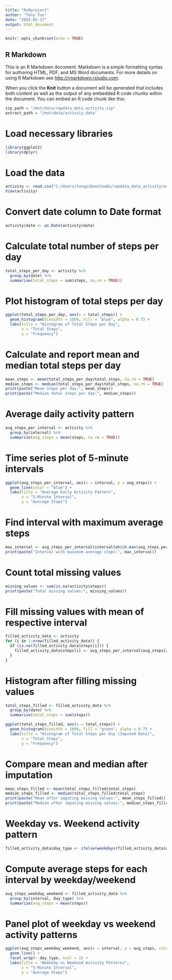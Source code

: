 ---
title: "RcRproject"
author: "Tony Yun"
date: "2025-02-17"
output: html_document
---

```{r setup, include=FALSE}
knitr::opts_chunk$set(echo = TRUE)
```

## R Markdown

This is an R Markdown document. Markdown is a simple formatting syntax for authoring HTML, PDF, and MS Word documents. For more details on using R Markdown see <http://rmarkdown.rstudio.com>.

When you click the **Knit** button a document will be generated that includes both content as well as the output of any embedded R code chunks within the document. You can embed an R code chunk like this:

```{r}
zip_path = "/mnt/data/repdata_data_activity.zip"
extract_path = "/mnt/data/activity_data"
```
# Load necessary libraries
``` {r}

library(ggplot2)
library(dplyr)
```
# Load the data
``` {r}

activity <- read.csv("C:/Users/tonyp/Downloads/repdata_data_activity/activity.csv")
View(activity)
```
# Convert date column to Date format
``` {r}

activity$date <- as.Date(activity$date)
```
# Calculate total number of steps per day
``` {r}

total_steps_per_day <- activity %>%
  group_by(date) %>%
  summarise(total_steps = sum(steps, na.rm = TRUE))
```
# Plot histogram of total steps per day
```{r}
ggplot(total_steps_per_day, aes(x = total_steps)) +
  geom_histogram(binwidth = 1000, fill = "blue", alpha = 0.7) +
  labs(title = "Histogram of Total Steps per Day",
       x = "Total Steps",
       y = "Frequency")
```
# Calculate and report mean and median total steps per day
``` {r}
mean_steps <- mean(total_steps_per_day$total_steps, na.rm = TRUE)
median_steps <- median(total_steps_per_day$total_steps, na.rm = TRUE)
print(paste("Mean steps per day:", mean_steps))
print(paste("Median total steps per day:", median_steps))
```
# Average daily activity pattern
``` {r}
avg_steps_per_interval <- activity %>%
  group_by(interval) %>%
  summarise(avg_steps = mean(steps, na.rm = TRUE))
```

# Time series plot of 5-minute intervals
``` {r}
ggplot(avg_steps_per_interval, aes(x = interval, y = avg_steps)) +
  geom_line(color = "blue") +
  labs(title = "Average Daily Activity Pattern",
       x = "5-Minute Interval",
       y = "Average Steps")
```

# Find interval with maximum average steps
``` {r}
max_interval <- avg_steps_per_interval$interval[which.max(avg_steps_per_interval$avg_steps)]
print(paste("Interval with maximum average steps:", max_interval))
```

# Count total missing values
``` {r}

missing_values <- sum(is.na(activity$steps))
print(paste("Total missing values:", missing_values))
```

# Fill missing values with mean of respective interval
``` {r}
filled_activity_data <- activity
for (i in 1:nrow(filled_activity_data)) {
  if (is.na(filled_activity_data$steps[i])) {
    filled_activity_data$steps[i] <- avg_steps_per_interval$avg_steps[avg_steps_per_interval$interval == filled_activity_data$interval[i]]
  }
}
```

# Histogram after filling missing values
```{r}
total_steps_filled <- filled_activity_data %>%
  group_by(date) %>%
  summarise(total_steps = sum(steps))

ggplot(total_steps_filled, aes(x = total_steps)) +
  geom_histogram(binwidth = 1000, fill = "green", alpha = 0.7) +
  labs(title = "Histogram of Total Steps per Day (Imputed Data)",
       x = "Total Steps",
       y = "Frequency")
```

# Compare mean and median after imputation
``` {r}
mean_steps_filled <- mean(total_steps_filled$total_steps)
median_steps_filled <- median(total_steps_filled$total_steps)
print(paste("Mean after imputing missing values:", mean_steps_filled))
print(paste("Median after imputing missing values:", median_steps_filled))
```

# Weekday vs. Weekend activity pattern
``` {r}
filled_activity_data$day_type <- ifelse(weekdays(filled_activity_data$date) %in% c("Saturday", "Sunday"), "Weekend", "Weekday")
```

# Compute average steps for each interval by weekday/weekend
``` {r}
avg_steps_weekday_weekend <- filled_activity_data %>%
  group_by(interval, day_type) %>%
  summarise(avg_steps = mean(steps))
```

# Panel plot of weekday vs weekend activity patterns
```{r}
ggplot(avg_steps_weekday_weekend, aes(x = interval, y = avg_steps, color = day_type)) +
  geom_line() +
  facet_wrap(~ day_type, ncol = 1) +
  labs(title = "Weekday vs Weekend Activity Patterns",
       x = "5-Minute Interval",
       y = "Average Steps")


```

